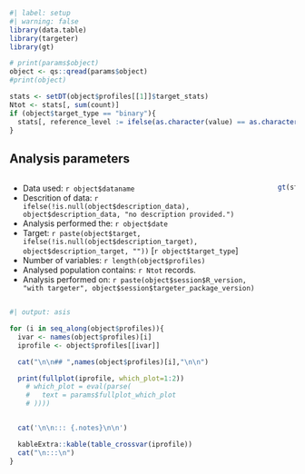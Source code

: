 


```r
#| label: setup
#| warning: false
library(data.table)
library(targeter)
library(gt)

# print(params$object)
object <- qs::qread(params$object)
#print(object) 
```


```r
stats <- setDT(object$profiles[[1]]$target_stats)
Ntot <- stats[, sum(count)]
if (object$target_type == "binary"){
  stats[, reference_level := ifelse(as.character(value) == as.character(object$target_reference_level), "*", "")]
}
```


## Analysis parameters

:::: {.columns}

::: {.column}
- Data used: `r object$dataname`
- Descrition of data: `r ifelse(!is.null(object$description_data), object$description_data, "no description provided.")`
- Analysis performed the: `r object$date`
- Target: `r paste(object$target, ifelse(!is.null(object$description_target), object$description_target, ""))` [`r object$target_type`]
- Number of variables: `r length(object$profiles)`
- Analysed population contains: `r Ntot` records.
- Analysis performed on: `r paste(object$session$R_version, "with targeter", object$session$targeter_package_version)` 

:::

::: {.column}
```r
gt(stats)
```

:::
::::


```r
#| output: asis

for (i in seq_along(object$profiles)){
  ivar <- names(object$profiles)[i]
  iprofile <- object$profiles[[ivar]]

  cat("\n\n## ",names(object$profiles)[i],"\n\n")

  print(fullplot(iprofile, which_plot=1:2))
    # which_plot = eval(parse(
    #   text = params$fullplot_which_plot
    # ))))


  cat('\n\n::: {.notes}\n\n')

  kableExtra::kable(table_crossvar(iprofile))
  cat("\n:::\n")
}




```

